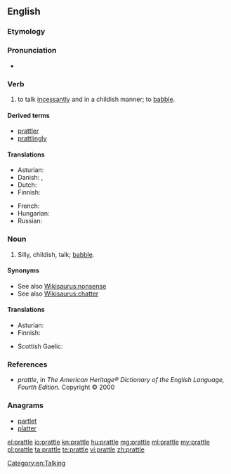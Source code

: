 ==English==

===Etymology===
{{suffix|prate|le|gloss2=early modern English frequentative suffix}}

===Pronunciation===
* {{rhymes|ætəl}}

===Verb===
{{en-verb|prattl|ing}}

# to talk [[incessantly]] and in a childish manner; to [[babble]].

====Derived terms====
* [[prattler]]
* [[prattlingly]]

====Translations====
{{trans-top|to talk incessantly; to babble}}
* Asturian: {{t-|ast|esbabayar}}
* Danish: {{t-|da|plapre}},  {{t-|da|pludre}}
* Dutch: {{t+|nl|praten}}
* Finnish: {{t-|fi|pälättää}}
{{trans-mid}}
* French: {{t+|fr|bavarder}}
* Hungarian: {{t+|hu|csacsog}}
* Russian: {{t+|ru|болтать}}
{{trans-bottom}}

===Noun===
{{en-noun|-}}

# Silly, childish, talk; [[babble]].

====Synonyms====
* See also [[Wikisaurus:nonsense]]
* See also [[Wikisaurus:chatter]]

====Translations====
{{trans-top|babble}}
* Asturian: {{t-|ast|esbabaye|m}}
* Finnish: {{t-|fi|pälätys}}
{{trans-mid}}
* Scottish Gaelic: {{t-|gd|goileam|m}}
{{trans-bottom}}

===References===
* ''prattle'', in ''The American Heritage® Dictionary of the English Language, Fourth Edition.'' Copyright © 2000

===Anagrams===
* [[partlet#English|partlet]]
* [[platter#English|platter]]

[[Category:en:Talking]]

[[el:prattle]]
[[io:prattle]]
[[kn:prattle]]
[[hu:prattle]]
[[mg:prattle]]
[[ml:prattle]]
[[my:prattle]]
[[pl:prattle]]
[[ta:prattle]]
[[te:prattle]]
[[vi:prattle]]
[[zh:prattle]]